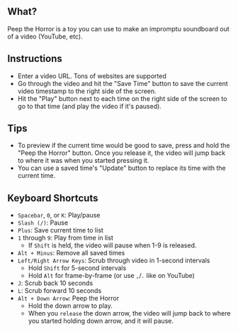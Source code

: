 ## What?

Peep the Horror is a toy you can use to make an impromptu soundboard out of a video (YouTube, etc).

## Instructions

- Enter a video URL. Tons of websites are supported
- Go through the video and hit the "Save Time" button to save the current video timestamp to the right side of the screen.
- Hit the "Play" button next to each time on the right side of the screen to go to that time (and play the video if it's paused).

## Tips

- To preview if the current time would be good to save, press and hold the "Peep the Horror" button. Once you release it, the video will jump back to where it was when you started pressing it.
- You can use a saved time's "Update" button to replace its time with the current time.

## Keyboard Shortcuts

- `Spacebar`, `0`, or `K`: Play/pause
- `Slash (/)`: Pause
- `Plus`: Save current time to list
- `1` through `9`: Play from time in list
  - If `Shift` is held, the video will pause when 1-9 is released.
- `Alt + Minus`: Remove all saved times
- `Left/Right Arrow Keys`: Scrub through video in 1-second intervals
  - Hold `Shift` for 5-second intervals
  - Hold `Alt` for frame-by-frame (or use `,`/`.` like on YouTube)
- `J`: Scrub back 10 seconds
- `L`: Scrub forward 10 seconds
- `Alt + Down Arrow`: Peep the Horror
  - Hold the down arrow to play.
  - When you `release` the down arrow, the video will jump back to where you started holding down arrow, and it will pause.
